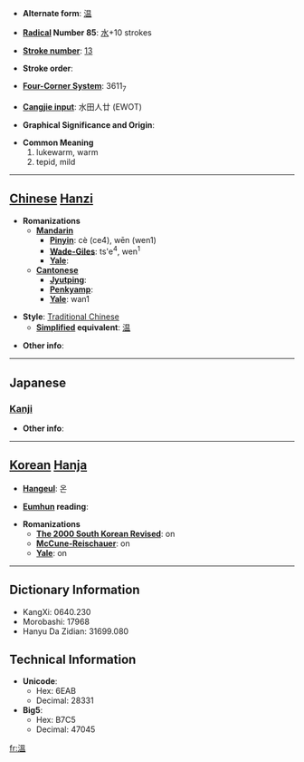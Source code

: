 * '''Alternate form''': [[温]]

* '''[[Wiktionary:Chinese radical index| Radical]] Number 85''': [[Wiktionary:Chinese radical index 水|水]]+10 strokes

* '''[[Wiktionary:Chinese total strokes index|Stroke number]]''': [[Wiktionary:Chinese total strokes index 13|13]]

* '''Stroke order''': 

* '''[[Wiktionary:Chinese four corner index|Four-Corner System]]''': 3611<sub>7</sub>

* '''[[Wiktionary:Chinese Cangjie index|Cangjie input]]''': 水田人廿 (EWOT)

* '''Graphical Significance and Origin''': 

* '''Common Meaning'''
*#lukewarm, warm
*# tepid, mild


----

== [[Chinese]] [[Hanzi]] ==

* '''Romanizations'''
** '''[[Mandarin]]'''
*** '''[[Pinyin]]''': cè (ce4), wēn (wen1)
*** '''[[Wade-Giles]]''': ts'e<sup>4</sup>, wen<sup>1</sup>
*** '''[[Yale]]''': 
** '''[[Cantonese]]'''
*** '''[[Jyutping]]''':
*** '''[[Penkyamp]]''': 
*** '''[[Yale]]''': wan1

* '''Style''': [[Traditional Chinese]] 
** '''[[Simplified Chinese|Simplified]] equivalent''': [[温]]

* '''Other info''': 

----

==Japanese==
===[[Kanji]]===
{{kanji|on readings=[[おん]] (on), [[うん]] (un)|kun readings=[[あたたか]] (atataka), [[あたためる]] (atatameru)}}

* '''Other info''':  

----

== [[Korean]] [[Hanja]] ==

* '''[[Hangeul]]''': 온

* '''[[Eumhun]] reading''': 

* '''Romanizations'''
** '''[[The 2000 South Korean Revised Romanization|The 2000 South Korean Revised]]''': on
** '''[[McCune-Reischauer]]''': on
** '''[[Yale]]''': on

----

== Dictionary Information ==

* KangXi: 0640.230
* Morobashi: 17968
* Hanyu Da Zidian: 31699.080

== Technical Information ==

* '''Unicode''':
** Hex: 6EAB
** Decimal: 28331
* '''Big5''':
** Hex: B7C5
** Decimal: 47045

[[fr:溫]]
